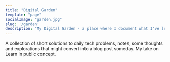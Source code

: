 ```yaml
---
title: "Digital Garden"
template: "page"
socialImage: "garden.jpg"
slug: '/garden'
description: "My Digital Garden - a place where I document what I've learned"
---
```



A collection of short solutions to daily tech problems, notes, some thoughts and explorations that might convert into a blog post someday. My take on Learn in public concept.

<CardsContainer>
    <Card image={heroku} title="Heroku" date="Oct. 2020"/>
    <Card image={git} title="Git" date="Oct. 2020"/>
</CardsContainer>
